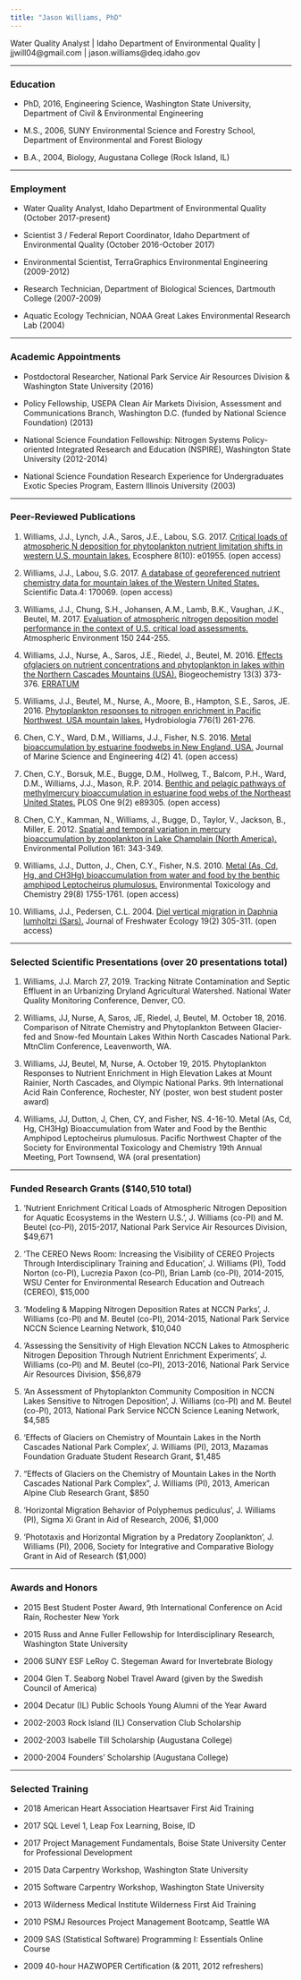 ```yaml
---
title: "Jason Williams, PhD"
---
```

Water Quality Analyst | Idaho Department of Environmental Quality | jjwill04@gmail.com | jason.williams@deq.idaho.gov

****
### Education

* PhD, 2016, Engineering Science, Washington State University, Department of Civil & Environmental Engineering

* M.S., 2006, SUNY Environmental Science and Forestry School, Department of Environmental and Forest Biology

* B.A., 2004, Biology, Augustana College (Rock Island, IL)

****
### Employment

* Water Quality Analyst, Idaho Department of Environmental Quality (October 2017-present)

* Scientist 3 / Federal Report Coordinator, Idaho Department of Environmental Quality (October 2016-October 2017)

* Environmental Scientist, TerraGraphics Environmental Engineering (2009-2012)

* Research Technician, Department of Biological Sciences, Dartmouth College (2007-2009)

* Aquatic Ecology Technician, NOAA Great Lakes Environmental Research Lab (2004)

****

### Academic Appointments

* Postdoctoral Researcher, National Park Service Air Resources Division & Washington State University (2016)

* Policy Fellowship, USEPA Clean Air Markets Division, Assessment and Communications Branch, Washington D.C. (funded by National Science Foundation) (2013)

* National Science Foundation Fellowship: Nitrogen Systems Policy-oriented Integrated Research and Education (NSPIRE), Washington State University (2012-2014)

* National Science Foundation Research Experience for Undergraduates Exotic Species Program, Eastern Illinois University (2003) 

****

### Peer-Reviewed Publications

1. Williams, J.J., Lynch, J.A., Saros, J.E., Labou, S.G. 2017. [Critical loads of atmospheric N deposition for phytoplankton nutrient limitation shifts in western U.S. mountain lakes.](https://esajournals.onlinelibrary.wiley.com/doi/full/10.1002/ecs2.1955) Ecosphere 8(10): e01955. (open access)

2. Williams, J.J., Labou, S.G. 2017. [A database of georeferenced nutrient chemistry data for mountain lakes of the Western United States.](https://www.nature.com/articles/sdata201769) Scientific Data.4: 170069. (open access)

3. Williams, J.J., Chung, S.H., Johansen, A.M., Lamb, B.K., Vaughan, J.K., Beutel, M. 2017. [Evaluation of atmospheric nitrogen deposition model performance in the context of U.S. critical load assessments.](https://www.sciencedirect.com/science/article/pii/S1352231016309426) Atmospheric Environment 150 244-255.

4. Williams, J.J., Nurse, A., Saros, J.E., Riedel, J., Beutel, M. 2016. [Effects ofglaciers on nutrient concentrations and phytoplankton in lakes within the Northern Cascades Mountains (USA).](https://link.springer.com/article/10.1007/s10533-016-0264-y) Biogeochemistry 13(3) 373-376. [ERRATUM](https://link.springer.com/article/10.1007/s10533-016-0282-9)

5. Williams, J.J., Beutel, M., Nurse, A., Moore, B., Hampton, S.E., Saros, JE. 2016. [Phytoplankton responses to nitrogen enrichment in Pacific Northwest, USA mountain lakes.](https://link.springer.com/article/10.1007/s10750-016-2758-y) Hydrobiologia 776(1) 261-276. 

6. Chen, C.Y., Ward, D.M., Williams, J.J., Fisher, N.S. 2016. [Metal bioaccumulation by estuarine foodwebs in New England, USA.](https://www.mdpi.com/2077-1312/4/2/41) Journal of Marine Science and Engineering 4(2) 41. (open access)

7. Chen, C.Y., Borsuk, M.E., Bugge, D.M., Hollweg, T., Balcom, P.H., Ward, D.M., Williams, J.J., Mason, R.P. 2014. [Benthic and pelagic pathways of methylmercury bioaccumulation in estuarine food webs of the Northeast United States.](https://journals.plos.org/plosone/article?id=10.1371/journal.pone.0089305) PLOS One 9(2) e89305. (open access)

8. Chen, C.Y., Kamman, N., Williams, J., Bugge, D., Taylor, V., Jackson, B., Miller, E. 2012. [Spatial and temporal variation in mercury bioaccumulation by zooplankton in Lake Champlain (North America).](https://www.sciencedirect.com/science/article/pii/S0269749111005008) Environmental Pollution 161: 343-349. 

9. Williams, J.J., Dutton, J., Chen, C.Y., Fisher, N.S. 2010. [Metal (As, Cd, Hg, and CH3Hg) bioaccumulation from water and food by the benthic amphipod Leptocheirus plumulosus.](https://www.ncbi.nlm.nih.gov/pmc/articles/PMC3087379/) Environmental Toxicology and Chemistry 29(8) 1755-1761. (open access)

10. Williams, J.J., Pedersen, C.L. 2004. [Diel vertical migration in Daphnia lumholtzi (Sars).](https://www.tandfonline.com/doi/pdf/10.1080/02705060.2004.9664545) Journal of Freshwater Ecology 19(2) 305-311. (open access)

****
### Selected Scientific Presentations (over 20 presentations total)

1. Williams, J.J. March 27, 2019. Tracking Nitrate Contamination and Septic Effluent in an Urbanizing Dryland Agricultural Watershed. National Water Quality Monitoring Conference, Denver, CO.

2. Williams, JJ, Nurse, A, Saros, JE, Riedel, J, Beutel, M. October 18, 2016. Comparison of Nitrate Chemistry and Phytoplankton Between Glacier-fed and Snow-fed Mountain Lakes Within North Cascades National Park. MtnClim Conference, Leavenworth, WA. 

3. Williams, JJ, Beutel, M, Nurse, A. October 19, 2015. Phytoplankton Responses to Nutrient Enrichment in High Elevation Lakes at Mount Rainier, North Cascades, and Olympic National Parks.  9th International Acid Rain Conference, Rochester, NY (poster, won best student poster award)

4. Williams, JJ, Dutton, J, Chen, CY, and Fisher, NS. 4-16-10. Metal (As, Cd, Hg, CH3Hg) 
Bioaccumulation from Water and Food by the Benthic Amphipod Leptocheirus plumulosus. Pacific Northwest Chapter of the Society for Environmental Toxicology and Chemistry 19th Annual Meeting, Port Townsend, WA (oral presentation)

****
### Funded Research Grants ($140,510 total)

1. ‘Nutrient Enrichment Critical Loads of Atmospheric Nitrogen Deposition for Aquatic Ecosystems in the Western U.S.’, J. Williams (co-PI) and M. Beutel (co-PI), 2015-2017, National Park Service Air Resources Division,  $49,671

2. ‘The CEREO News Room: Increasing the Visibility of CEREO Projects Through Interdisciplinary Training and Education’, J. Williams (PI), Todd Norton (co-PI), Lucrezia Paxon (co-PI), Brian Lamb (co-PI), 2014-2015, WSU Center for Environmental Research Education and Outreach (CEREO), $15,000

3. ‘Modeling & Mapping Nitrogen Deposition Rates at NCCN Parks’, J. Williams (co-PI) and M. Beutel (co-PI), 2014-2015, National Park Service NCCN Science Learning Network, $10,040

4. ‘Assessing the Sensitivity of High Elevation NCCN Lakes to Atmospheric Nitrogen Deposition Through Nutrient Enrichment Experiments’, J. Williams (co-PI) and M. Beutel (co-PI), 2013-2016, National Park Service Air Resources Division, $56,879

5. ‘An Assessment of Phytoplankton Community Composition in NCCN Lakes Sensitive to Nitrogen Deposition’, J. Williams (co-PI) and M. Beutel (co-PI), 2013, National Park Service NCCN Science Leaning Network, $4,585

6. ‘Effects of Glaciers on Chemistry of Mountain Lakes in the North Cascades National Park Complex’, J. Williams (PI), 2013, Mazamas Foundation Graduate Student Research Grant, $1,485

7. “Effects of Glaciers on the Chemistry of Mountain Lakes in the North Cascades National Park Complex”, J. Williams (PI), 2013, American Alpine Club Research Grant, $850

8. ‘Horizontal Migration Behavior of Polyphemus pediculus’, J. Williams (PI), Sigma Xi Grant in Aid of Research, 2006,  $1,000

9. ‘Phototaxis and Horizontal Migration by a Predatory Zooplankton’, J. Williams (PI), 2006, Society for Integrative and Comparative Biology Grant in Aid of Research ($1,000)

****

### Awards and Honors
* 2015	Best Student Poster Award, 9th International Conference on Acid Rain, Rochester New York

* 2015	Russ and Anne Fuller Fellowship for Interdisciplinary Research, Washington State University

* 2006	SUNY ESF LeRoy C. Stegeman Award for Invertebrate Biology

* 2004	Glen T. Seaborg Nobel Travel Award (given by the Swedish Council of America)

* 2004	Decatur (IL) Public Schools Young Alumni of the Year Award

* 2002-2003	Rock Island (IL) Conservation Club Scholarship

* 2002-2003	Isabelle Till Scholarship (Augustana College)

* 2000-2004	Founders’ Scholarship (Augustana College)

****
### Selected Training
* 2018		American Heart Association Heartsaver First Aid Training

* 2017	SQL Level 1, Leap Fox Learning, Boise, ID

* 2017	Project Management Fundamentals, Boise State University Center for Professional Development

* 2015	Data Carpentry Workshop, Washington State University

* 2015	Software Carpentry Workshop, Washington State University

* 2013	Wilderness Medical Institute Wilderness First Aid Training 

* 2010		PSMJ Resources Project Management Bootcamp, Seattle WA

* 2009		SAS (Statistical Software) Programming I: Essentials Online Course

* 2009		40-hour HAZWOPER Certification (& 2011, 2012 refreshers)

